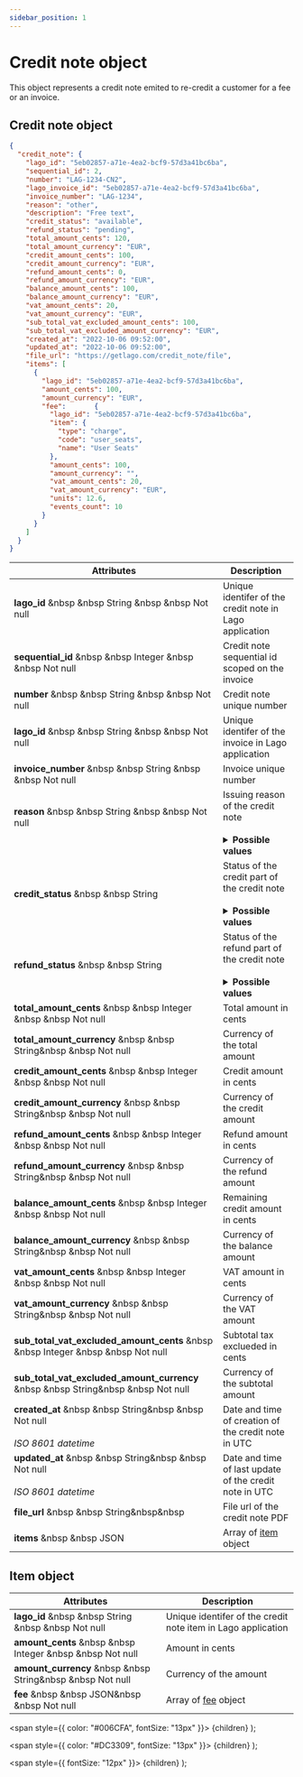 ```yaml
---
sidebar_position: 1
---
```


# Credit note object

This object represents a credit note emited to re-credit a customer for a fee or an invoice.

## Credit note object

```json
{
  "credit_note": {
    "lago_id": "5eb02857-a71e-4ea2-bcf9-57d3a41bc6ba",
    "sequential_id": 2,
    "number": "LAG-1234-CN2",
    "lago_invoice_id": "5eb02857-a71e-4ea2-bcf9-57d3a41bc6ba",
    "invoice_number": "LAG-1234",
    "reason": "other",
    "description": "Free text",
    "credit_status": "available",
    "refund_status": "pending",
    "total_amount_cents": 120,
    "total_amount_currency": "EUR",
    "credit_amount_cents": 100,
    "credit_amount_currency": "EUR",
    "refund_amount_cents": 0,
    "refund_amount_currency": "EUR",
    "balance_amount_cents": 100,
    "balance_amount_currency": "EUR",
    "vat_amount_cents": 20,
    "vat_amount_currency": "EUR",
    "sub_total_vat_excluded_amount_cents": 100,
    "sub_total_vat_excluded_amount_currency": "EUR",
    "created_at": "2022-10-06 09:52:00",
    "updated_at": "2022-10-06 09:52:00",
    "file_url": "https://getlago.com/credit_note/file",
    "items": [
      {
        "lago_id": "5eb02857-a71e-4ea2-bcf9-57d3a41bc6ba",
        "amount_cents": 100,
        "amount_currency": "EUR",
        "fee":       {
          "lago_id": "5eb02857-a71e-4ea2-bcf9-57d3a41bc6ba",
          "item": {
            "type": "charge",
            "code": "user_seats",
            "name": "User Seats"
          },
          "amount_cents": 100,
          "amount_currency": "",
          "vat_amount_cents": 20,
          "vat_amount_currency": "EUR",
          "units": 12.6,
          "events_count": 10
        }
      }
    ]
  }
}
```

| Attributes | Description |
| ---------- | ----------- |
| **lago_id** &nbsp &nbsp <Type>String</Type> &nbsp &nbsp <NotNullable>Not null</NotNullable> | Unique identifer of the credit note in Lago application |
| **sequential_id** &nbsp &nbsp <Type>Integer</Type> &nbsp &nbsp <NotNullable>Not null</NotNullable> | Credit note sequential id scoped on the invoice |
| **number** &nbsp &nbsp <Type>String</Type> &nbsp &nbsp <NotNullable>Not null</NotNullable> | Credit note unique number |
| **lago_id** &nbsp &nbsp <Type>String</Type> &nbsp &nbsp <NotNullable>Not null</NotNullable> | Unique identifer of the invoice in Lago application |
| **invoice_number** &nbsp &nbsp <Type>String</Type> &nbsp &nbsp <NotNullable>Not null</NotNullable> | Invoice unique number |
| **reason** &nbsp &nbsp <Type>String</Type> &nbsp &nbsp <NotNullable>Not null</NotNullable><br></br> | Issuing reason of the credit note<br></br> <details><summary>**Possible values**</summary><div>-`duplicated_charge`<br></br>-`product_unsatisfactory`<br></br>-`order_change`<br></br>-`order_cancellation`<br></br>-`fraudulent_charge`<br></br>-`other`<div></div></div></details> |
| **credit_status** &nbsp &nbsp <Type>String</Type> | Status of the credit part of the credit note<br></br> <details><summary>**Possible values**</summary><div>- `available`: An amount remain available for future usage.<br></br>- `consumed`: The amount is fully consumed. Remaining amount is 0<div></div></div></details> |
| **refund_status** &nbsp &nbsp <Type>String</Type> | Status of the refund part of the credit note<br></br> <details><summary>**Possible values**</summary><div>- `pending`: The refund is pending for its execution.<br></br>- `succeeded`: The refund has been executed<br></br>- `failed`: The refund failed to execute</div></details> |
| **total_amount_cents** &nbsp &nbsp <Type>Integer</Type> &nbsp &nbsp <NotNullable>Not null</NotNullable> | Total amount in cents |
| **total_amount_currency** &nbsp &nbsp <Type>String</Type>&nbsp &nbsp <NotNullable>Not null</NotNullable> | Currency of the total amount |
| **credit_amount_cents** &nbsp &nbsp <Type>Integer</Type> &nbsp &nbsp <NotNullable>Not null</NotNullable> | Credit amount in cents |
| **credit_amount_currency** &nbsp &nbsp <Type>String</Type>&nbsp &nbsp <NotNullable>Not null</NotNullable> | Currency of the credit amount |
| **refund_amount_cents** &nbsp &nbsp <Type>Integer</Type> &nbsp &nbsp <NotNullable>Not null</NotNullable> | Refund amount in cents |
| **refund_amount_currency** &nbsp &nbsp <Type>String</Type>&nbsp &nbsp <NotNullable>Not null</NotNullable> | Currency of the refund amount |
| **balance_amount_cents** &nbsp &nbsp <Type>Integer</Type> &nbsp &nbsp <NotNullable>Not null</NotNullable> | Remaining credit amount in cents |
| **balance_amount_currency** &nbsp &nbsp <Type>String</Type>&nbsp &nbsp <NotNullable>Not null</NotNullable> | Currency of the balance amount |
| **vat_amount_cents** &nbsp &nbsp <Type>Integer</Type> &nbsp &nbsp <NotNullable>Not null</NotNullable> | VAT amount in cents |
| **vat_amount_currency** &nbsp &nbsp <Type>String</Type>&nbsp &nbsp <NotNullable>Not null</NotNullable> | Currency of the VAT amount |
| **sub_total_vat_excluded_amount_cents** &nbsp &nbsp <Type>Integer</Type> &nbsp &nbsp <NotNullable>Not null</NotNullable> | Subtotal tax exclueded in cents |
| **sub_total_vat_excluded_amount_currency** &nbsp &nbsp <Type>String</Type>&nbsp &nbsp <NotNullable>Not null</NotNullable> | Currency of the subtotal amount |
| **created_at** &nbsp &nbsp <Type>String</Type>&nbsp &nbsp <NotNullable>Not null</NotNullable><br></br><Comment>*ISO 8601 datetime*</Comment> | Date and time of creation of the credit note in UTC |
| **updated_at** &nbsp &nbsp <Type>String</Type>&nbsp &nbsp <NotNullable>Not null</NotNullable><br></br><Comment>*ISO 8601 datetime*</Comment> | Date and time of last update of the credit note in UTC |
| **file_url** &nbsp &nbsp <Type>String</Type>&nbsp&nbsp | File url of the credit note PDF |
| **items** &nbsp &nbsp <Type>JSON</Type> | Array of [item](#credit-note-object) object |

## Item object

| Attributes | Description |
| ---------- | ----------- |
| **lago_id** &nbsp &nbsp <Type>String</Type> &nbsp &nbsp <NotNullable>Not null</NotNullable> | Unique identifer of the credit note item in Lago application |
| **amount_cents** &nbsp &nbsp <Type>Integer</Type> &nbsp &nbsp <NotNullable>Not null</NotNullable> | Amount in cents |
| **amount_currency** &nbsp &nbsp <Type>String</Type>&nbsp &nbsp <NotNullable>Not null</NotNullable> | Currency of the amount |
| **fee** &nbsp &nbsp <Type>JSON</Type>&nbsp &nbsp <NotNullable>Not null</NotNullable> | Array of [fee](../invoices/invoice-object#fee-object) object |

  <span
    style={{
      color: "#006CFA",
      fontSize: "13px"
    }}>
    {children}
  </span>
);

  <span
    style={{
      color: "#DC3309",
      fontSize: "13px"
    }}>
    {children}
  </span>
);

  <span
    style={{
      fontSize: "12px"
    }}>
    {children}
  </span>
);
